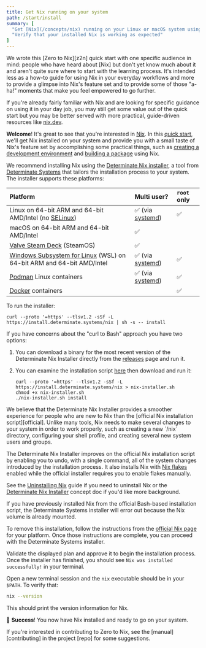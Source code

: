 ```yaml
---
title: Get Nix running on your system
path: /start/install
summary: [
  "Get [Nix](/concepts/nix) running on your Linux or macOS system using [nix-installer](/concepts/nix-installer)",
  "Verify that your installed Nix is working as expected"
]
---
```


<Admonition success open title="The target audience for the quick start" id="quick-start-audience" client:load>
We wrote this [Zero to Nix][z2n] quick start with one specific audience in mind: people who have heard about [Nix] but don't yet know much about it and aren't quite sure where to start with the learning process.
It's intended less as a how-to guide for using Nix in your everyday workflows and more to provide a glimpse into Nix's feature set and to provide some of those "a-ha!" moments that make you feel empowered to go further.

If you're already fairly familiar with Nix and are looking for specific guidance on using it in your day job, you may still get some value out of the quick start but you may be better served with more practical, guide-driven resources like [nix.dev].
</Admonition>

**Welcome**!
It's great to see that you're interested in [Nix].
In this [quick start][start], we'll get Nix installed on your system and provide you with a small taste of Nix's feature set by accomplishing some practical things, such as [creating a development environment][dev] and [building a package][build] using Nix.

We recommend installing Nix using the [Determinate Nix installer][nix-installer], a tool from [Determinate Systems][detsys] that tailors the installation process to your system.
The installer supports these platforms:

Platform | Multi user? | `root` only
:--------|:------------|:-----------
Linux on 64-bit ARM and 64-bit AMD/Intel (no [SELinux]) | ✅ (via [systemd]) | ✅
macOS on 64-bit ARM and 64-bit AMD/Intel | ✅ |
[Valve Steam Deck][steamdeck] (SteamOS) | ✅ |
[Windows Subsystem for Linux][wsl] (WSL) on 64-bit ARM and 64-bit AMD/Intel | ✅ (via [systemd]) | ✅
[Podman] Linux containers | ✅ (via [systemd]) | ✅
[Docker] containers | | ✅

To run the installer:

```shell
curl --proto '=https' --tlsv1.2 -sSf -L https://install.determinate.systems/nix | sh -s -- install
```

If you have concerns about the "curl to Bash" approach you have two options:

1. You can download a binary for the most recent version of the Determinate Nix Installer directly from the [releases] page and run it.
1. You can examine the installation script [here][script] then download and run it:

    ```shell
    curl --proto '=https' --tlsv1.2 -sSf -L https://install.determinate.systems/nix > nix-installer.sh
    chmod +x nix-installer.sh
    ./nix-installer.sh install
    ```

<Admonition info title="Why aren't we using the official Nix installation script here?" id="why-nix-installer" client:load>
We believe that the Determinate Nix Installer provides a smoother experience for people who are new to Nix than the [official Nix installation script][official].
Unlike many tools, Nix needs to make several changes to your system in order to work properly, such as creating a new `/nix` directory, configuring your shell profile, and creating several new system users and groups.

The Determinate Nix Installer improves on the official Nix installation script by enabling you to undo, with a single command, all of the system changes introduced by the installation process.
It also installs Nix with [Nix flakes][flakes] enabled while the official installer requires you to enable flakes manually.

See the [Uninstalling Nix][uninstall] guide if you need to uninstall Nix or the [Determinate Nix Installer][nix-installer] concept doc if you'd like more background.
</Admonition>

<Admonition warning title="Need to remove a Nix installation from the official installer?" id="official-uninstall" client:load>
If you have previously installed Nix from the official Bash-based installation script, the Determinate Systems installer will error out because the Nix volume is already mounted.

To remove this installation, follow the instructions from the [official Nix page][official-uninstaller] for your platform. Once those instructions are complete, you can proceed with the Determinate Systems installer.
</Admonition>

Validate the displayed plan and approve it to begin the installation process.
Once the installer has finished, you should see `Nix was installed successfully!` in your terminal.

Open a new terminal session and the `nix` executable should be in your `$PATH`.
To verify that:

```bash
nix --version
```

This should print the version information for Nix.

:rocket: **Success**!
You now have Nix installed and ready to go on your system.

<Admonition info title="How to contribute to Zero to Nix" id="contributing" client:load>
If you're interested in contributing to Zero to Nix, see the [manual][contributing] in the project [repo] for some suggestions.
</Admonition>

[apfs]: https://es.wikipedia.org/wiki/Apple_File_System
[build]: /start/nix-build
[contributing]: https://github.com/DeterminateSystems/zero-to-nix/tree/main/CONTRIBUTING.md
[detsys]: https://determinate.systems
[dev]: /start/nix-develop
[docker]: https://docker.com
[flakes]: /concepts/flakes
[json]: https://json.org
[multi]: https://nixos.org/manual/nix/stable/installation/multi-user
[nix]: https://nixos.org
[nix-installer]: /concepts/nix-installer
[nix.dev]: https://nix.dev
[official]: https://nixos.org/download
[podman]: https://podman.io
[releases]: https://github.com/DeterminateSystems/nix-installer/releases
[repo]: https://github.com/DeterminateSystems/zero-to-nix
[script]: https://raw.githubusercontent.com/DeterminateSystems/nix-installer/main/nix-installer.sh
[selinux]: https://www.redhat.com/en/topics/linux/what-is-selinux
[start]: /start
[steamdeck]: https://steamdeck.com
[store]: /concepts/nix-store
[systemd]: https://systemd.io
[uninstall]: /start/uninstall
[wsl]: https://learn.microsoft.com/windows/wsl
[z2n]: /
[official-uninstaller]: https://nixos.org/manual/nix/stable/installation/installing-binary.html#uninstalling
